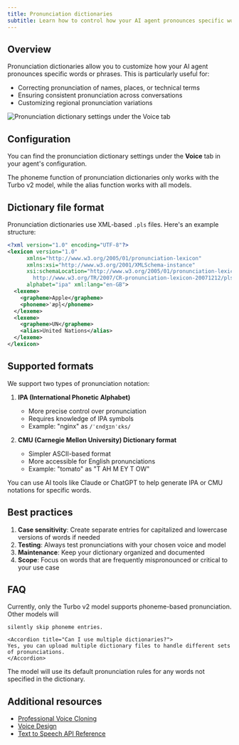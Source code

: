 ```yaml
---
title: Pronunciation dictionaries
subtitle: Learn how to control how your AI agent pronounces specific words and phrases.
---
```


## Overview

Pronunciation dictionaries allow you to customize how your AI agent pronounces specific words or phrases. This is particularly useful for:

- Correcting pronunciation of names, places, or technical terms
- Ensuring consistent pronunciation across conversations
- Customizing regional pronunciation variations

<Frame background="subtle">
  <img
    src="/assets/images/conversational-ai/pd-convai.png"
    alt="Pronunciation dictionary settings under the Voice tab"
  />
</Frame>

## Configuration

You can find the pronunciation dictionary settings under the **Voice** tab in your agent's configuration.

<Note>
  The phoneme function of pronunciation dictionaries only works with the Turbo v2 model, while the
  alias function works with all models.
</Note>

## Dictionary file format

Pronunciation dictionaries use XML-based `.pls` files. Here's an example structure:

```xml
<?xml version="1.0" encoding="UTF-8"?>
<lexicon version="1.0"
      xmlns="http://www.w3.org/2005/01/pronunciation-lexicon"
      xmlns:xsi="http://www.w3.org/2001/XMLSchema-instance"
      xsi:schemaLocation="http://www.w3.org/2005/01/pronunciation-lexicon
        http://www.w3.org/TR/2007/CR-pronunciation-lexicon-20071212/pls.xsd"
      alphabet="ipa" xml:lang="en-GB">
  <lexeme>
    <grapheme>Apple</grapheme>
    <phoneme>ˈæpl̩</phoneme>
  </lexeme>
  <lexeme>
    <grapheme>UN</grapheme>
    <alias>United Nations</alias>
  </lexeme>
</lexicon>
```

## Supported formats

We support two types of pronunciation notation:

1. **IPA (International Phonetic Alphabet)**

   - More precise control over pronunciation
   - Requires knowledge of IPA symbols
   - Example: "nginx" as `/ˈɛndʒɪnˈɛks/`

2. **CMU (Carnegie Mellon University) Dictionary format**
   - Simpler ASCII-based format
   - More accessible for English pronunciations
   - Example: "tomato" as "T AH M EY T OW"

<Tip>
  You can use AI tools like Claude or ChatGPT to help generate IPA or CMU notations for specific
  words.
</Tip>

## Best practices

1. **Case sensitivity**: Create separate entries for capitalized and lowercase versions of words if needed
2. **Testing**: Always test pronunciations with your chosen voice and model
3. **Maintenance**: Keep your dictionary organized and documented
4. **Scope**: Focus on words that are frequently mispronounced or critical to your use case

## FAQ

<AccordionGroup>
  <Accordion title="Which models support phoneme-based pronunciation?">
    Currently, only the Turbo v2 model supports phoneme-based pronunciation. Other models will
    
    silently skip phoneme entries.
  </Accordion>

    <Accordion title="Can I use multiple dictionaries?">
    Yes, you can upload multiple dictionary files to handle different sets of pronunciations.
    </Accordion>

  <Accordion title="What happens if a word isn't in the dictionary?">
    The model will use its default pronunciation rules for any words not specified in the
    dictionary.
  </Accordion>
</AccordionGroup>

## Additional resources

- [Professional Voice Cloning](/docs/voice-cloning/professional)
- [Voice Design](/docs/voice-design)
- [Text to Speech API Reference](/docs/api-reference/text-to-speech)

